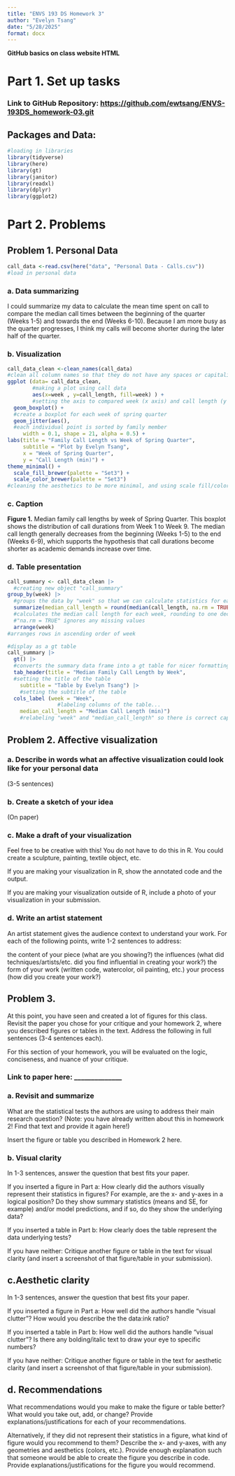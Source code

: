 ```yaml
---
title: "ENVS 193 DS Homework 3"
author: "Evelyn Tsang"
date: "5/28/2025"
format: docx
---
```

**GitHub basics on class website HTML**


# Part 1. Set up tasks

### Link to GitHub Repository: <https://github.com/ewtsang/ENVS-193DS_homework-03.git>

## Packages and Data:

```r
#loading in libraries
library(tidyverse)
library(here)
library(gt)
library(janitor)
library(readxl)
library(dplyr)
library(ggplot2)
```

# Part 2. Problems

## Problem 1. Personal Data

```r
call_data <-read.csv(here("data", "Personal Data - Calls.csv"))
#load in personal data
```

### a. Data summarizing

I could summarize my data to calculate the mean time spent on call to compare the median call times between the beginning of the quarter (Weeks 1-5) and towards the end (Weeks 6-10). Because I am more busy as the quarter progresses, I think my calls will become shorter during the later half of the quarter.

### b. Visualization

```r
call_data_clean <-clean_names(call_data)
#clean all column names so that they do not have any spaces or capitalization
ggplot (data= call_data_clean,
        #making a plot using call data
        aes(x=week , y=call_length, fill=week) ) +
        #setting the axis to compared week (x axis) and call length (y axis)
  geom_boxplot() +
  #create a boxplot for each week of spring quarter
  geom_jitter(aes(), 
  #each individual point is sorted by family member 
     width = 0.1, shape = 21, alpha = 0.5) +
labs(title = "Family Call Length vs Week of Spring Quarter", 
     subtitle = "Plot by Evelyn Tsang", 
     x = "Week of Spring Quarter", 
     y = "Call Length (min)") +
theme_minimal() + 
  scale_fill_brewer(palette = "Set3") +
  scale_color_brewer(palette = "Set3")
#cleaning the aesthetics to be more minimal, and using scale fill/color manual to change 
```

### c. Caption

**Figure 1.** Median family call lengths by week of Spring Quarter. This boxplot shows the distribution of call durations from Week 1 to Week 9. The median call length generally decreases from the beginning (Weeks 1-5) to the end (Weeks 6-9), which supports the hypothesis that call durations become shorter as academic demands increase over time.

### d. Table presentation

```r
call_summary <- call_data_clean |> 
  #creating new object "call_summary"
group_by(week) |> 
  #groups the data by "week" so that we can calculate statistics for each individual week of the spring quarter
  summarize(median_call_length = round(median(call_length, na.rm = TRUE), 1)) |> 
  #calculates the median call length for each week, rounding to one decimal point
  #"na.rm = TRUE" ignores any missing values
  arrange(week)
#arranges rows in ascending order of week

#display as a gt table
call_summary |> 
  gt() |> 
  #converts the summary data frame into a gt table for nicer formatting
  tab_header(title = "Median Family Call Length by Week",
  #setting the title of the table
    subtitle = "Table by Evelyn Tsang") |> 
    #setting the subtitle of the table
  cols_label (week = "Week",
                #labeling columns of the table...
    median_call_length = "Median Call Length (min)")
    #relabeling "week" and "median_call_length" so there is correct capitalization and so there are units displayed
```


## Problem 2. Affective visualization

### a. Describe in words what an affective visualization could look like for your personal data
(3-5 sentences)

### b. Create a sketch of your idea
(On paper)

### c. Make a draft of your visualization
Feel free to be creative with this! You do not have to do this in R. You could create a sculpture, painting, textile object, etc.

If you are making your visualization in R, show the annotated code and the output.

If you are making your visualization outside of R, include a photo of your visualization in your submission.

### d. Write an artist statement
An artist statement gives the audience context to understand your work. For each of the following points, write 1-2 sentences to address:

the content of your piece (what are you showing?)
the influences (what did techniques/artists/etc. did you find influential in creating your work?)
the form of your work (written code, watercolor, oil painting, etc.)
your process (how did you create your work?)

## Problem 3.
At this point, you have seen and created a lot of figures for this class. Revisit the paper you chose for your critique and your homework 2, where you described figures or tables in the text. Address the following in full sentences (3-4 sentences each).

For this section of your homework, you will be evaluated on the logic, conciseness, and nuance of your critique.

### Link to paper here: ______________

### a. Revisit and summarize
What are the statistical tests the authors are using to address their main research question? (Note: you have already written about this in homework 2! Find that text and provide it again here!)

Insert the figure or table you described in Homework 2 here.

### b. Visual clarity
In 1-3 sentences, answer the question that best fits your paper.

If you inserted a figure in Part a: How clearly did the authors visually represent their statistics in figures? For example, are the x- and y-axes in a logical position? Do they show summary statistics (means and SE, for example) and/or model predictions, and if so, do they show the underlying data?

If you inserted a table in Part b: How clearly does the table represent the data underlying tests?

If you have neither: Critique another figure or table in the text for visual clarity (and insert a screenshot of that figure/table in your submission).

## c.Aesthetic clarity
In 1-3 sentences, answer the question that best fits your paper.

If you inserted a figure in Part a: How well did the authors handle “visual clutter”? How would you describe the the data:ink ratio?

If you inserted a table in Part b: How well did the authors handle “visual clutter”? Is there any bolding/italic text to draw your eye to specific numbers?

If you have neither: Critique another figure or table in the text for aesthetic clarity (and insert a screenshot of that figure/table in your submission).

## d. Recommendations
What recommendations would you make to make the figure or table better? What would you take out, add, or change? Provide explanations/justifications for each of your recommendations.

Alternatively, if they did not represent their statistics in a figure, what kind of figure would you recommend to them? Describe the x- and y-axes, with any geometries and aesthetics (colors, etc.). Provide enough explanation such that someone would be able to create the figure you describe in code. Provide explanations/justifications for the figure you would recommend.